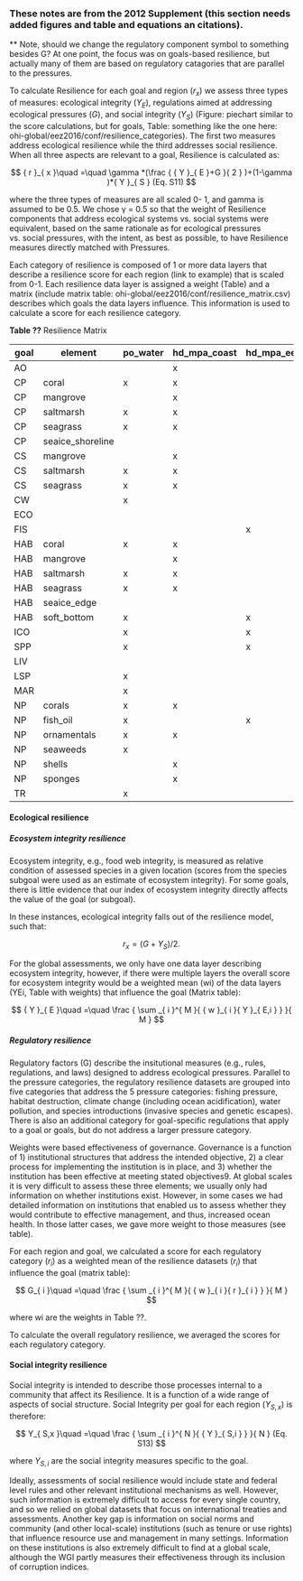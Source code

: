 ### These notes are from the 2012 Supplement (this section needs added figures and table and equations an citations).


** Note, should we change the regulatory component symbol to something besides G?  At one point, the focus was on goals-based resilience, but actually many of them are based on regulatory catagories that are parallel to the pressures.

To calculate Resilience for each goal and region ($r_{x}$) we assess three types of measures: ecological integrity ($Y_{E}$), regulations aimed at addressing ecological pressures ($G$), and social integrity ($Y_{S}$) (Figure: piechart similar to the score calculations, but for goals, Table: something like the one here: ohi-global/eez2016/conf/resilience_categories).  The first two measures address ecological resilience while the third addresses social resilience. When all three aspects are relevant to a goal, Resilience is calculated as:

$$
{ r }_{ x }\quad =\quad \gamma *(\frac { { Y }_{ E }+G }{ 2 } )+(1-\gamma )*{ Y }_{ S } (Eq. S11)
$$

where the three types of measures are all scaled 0-
1, and gamma is assumed to be 0.5. We chose γ =
0.5 so that the weight of Resilience components
that address ecological systems vs. social systems
were equivalent, based on the same rationale as for
ecological pressures vs. social pressures, with the
intent, as best as possible, to have Resilience
measures directly matched with Pressures.

Each category of resilience is composed of 1 or more data layers that describe a resilience score for each region (link to example) that is scaled from 0-1.  Each resilience data layer is assigned a weight (Table) and a matrix (include matrix table: ohi-global/eez2016/conf/resilience_matrix.csv) describes which goals the data layers influence.  This information is used to calculate a score for each resilience category.     

**Table ??** Resilience Matrix 

| goal | element          | po_water | hd_mpa_coast | hd_mpa_eez | hd_habitat | sp_alien_species | fp_mpa_coast | fp_mpa_eez | fp_habitat | fp_mora | fp_mora_artisanal | g_tourism | g_mariculture | g_msi_gov | g_cites | species_diversity_3nm | species_diversity_eez | wgi_all | res_spi | li_gci | li_sector_evenness |
|------|------------------|----------|--------------|------------|------------|------------------|--------------|------------|------------|---------|-------------------|-----------|---------------|-----------|---------|-----------------------|-----------------------|---------|---------|--------|--------------------|
| AO   |    |   | x     |     | x   |    | x     |     | x   | x       |     |    |        |    |  | x       |         | x       | x       | |      |
| CP   | coral     | x | x     |     | x   |    |       |     |     |  |     |    |        |    |  |         |         | x       | x       | |      |
| CP   | mangrove  |   | x     |     | x   |    |       |     |     |  |     |    |        |    |  |         |         | x       | x       | |      |
| CP   | saltmarsh | x | x     |     | x   |    |       |     |     |  |     |    |        |    |  |         |         | x       | x       | |      |
| CP   | seagrass  | x | x     |     | x   |    |       |     |     |  |     |    |        |    |  |         |         | x       | x       | |      |
| CP   | seaice_shoreline |   |       |     |     |    |       |     |     |  |     |    |        |    |  |         |         | x       | x       | |      |
| CS   | mangrove  |   | x     |     | x   |    |       |     |     |  |     |    |        |    |  |         |         | x       | x       | |      |
| CS   | saltmarsh | x | x     |     | x   |    |       |     |     |  |     |    |        |    |  |         |         | x       | x       | |      |
| CS   | seagrass  | x | x     |     | x   |    |       |     |     |  |     |    |        |    |  |         |         | x       | x       | |      |
| CW   |    | x |       |     |     |    |       |     |     |  |     |    |        |    |  |         |         | x       | x       | |      |
| ECO  |    |   |       |     |     |    |       |     |     |  |     |    |        |    |  |         |         | x       | x       | x      |      |
| FIS  |    |   |       | x   | x   |    |       | x   | x   | x       | x   |    |        |    |  |         | x       | x       | x       | |      |
| HAB  | coral     | x | x     |     | x   |    | x     |     | x   |  | x   | x  | x      |    |  | x       |         | x       | x       | |      |
| HAB  | mangrove  |   | x     |     | x   |    |       |     |     |  |     | x  | x      |    |  | x       |         | x       | x       | |      |
| HAB  | saltmarsh | x | x     |     | x   |    |       |     |     |  |     | x  | x      |    |  | x       |         | x       | x       | |      |
| HAB  | seagrass | x | x     |     | x   |    |       |     |     |  |     | x  | x      |    |  | x       |         | x       | x       | |      |
| HAB  | seaice_edge |   |       |     |     |    |       |     |     |  |     | x  | x      |    |  |         | x       | x       | x       | |      |
| HAB  | soft_bottom      | x |       | x   | x   |    |       | x   | x   | x       |     | x  | x      |    |  |         | x       | x       | x       | |      |
| ICO  |    | x |   | x   | x   |    |       | x   | x   | x       | x   |    |        |    | x       |         | x       | x       | x       | |      |
| SPP  |    | x |       | x   | x   |    |       | x   | x   | x       | x   | x  | x      |    | x       |         |         | x       | x       | |      |
| LIV  |    |   |       |     |     |    |       |     |     |  |     |    |        |    |  |         |         | x       | x       | x      | x    |
| LSP  |    | x |       |     | x   |    |       |     |     |  |     |    |        |    |  |         |         | x       | x       | |      |
| MAR  |    | x |       |     |     |    |       |     |     |  |     |    | x      | x  |  |         |         | x       | x       | |      |
| NP   | corals | x | x     |     | x   |    |       |     |     |  |     |    |        |    | x       | x       |         | x       | x       | |      |
| NP   | fish_oil | x |       | x   | x   |    |       | x   | x   | x       |     |    |        |    | x       |         | x       | x       | x       | |      |
| NP   | ornamentals  | x | x     |     | x   |    | x     |     | x   |  | x   |    |        |    | x       | x       |         | x       | x       | |      |
| NP   | seaweeds | x |       |     |     |    |       |     |     |  |     |    |        |    | x       | x       |         | x       | x       | |      |
| NP   | shells |   | x     |     | x   |    |       |     |     |  |     |    |        |    | x       | x       |         | x       | x       | |      |
| NP   | sponges |   | x     |     | x   |    |       |     |     |  |     |    |        |    | x       | x       |         | x       | x       | |      |
| TR   |    | x |       |     |     |    |       |     |     |  |     |    |        |    |  |         |         | x       | x       | |      |

#### Ecological resilience

##### Ecosystem integrity resilience 

Ecosystem integrity, e.g., food web integrity, is measured as relative condition of assessed species in a given location (scores from the species subgoal were used as an estimate of ecosystem integrity). For some goals, there is little evidence that our index of ecosystem integrity directly affects the value of the goal (or subgoal). 

In these instances, ecological integrity falls out of the resilience model, such that:

$$
r_{x} = (G + Y_{S})/2.  
$$

For the global assessments, we only have one data layer describing ecosystem integrity, however, if there were multiple layers the overall score for ecosystem integrity would be a weighted mean (wi) of the data layers (YEi, Table with weights) that influence the goal (Matrix table):

$$
{ Y }_{ E }\quad =\quad \frac { \sum _{ i }^{ M }{ { w }_{ i }{ Y }_{ E,i } }  }{ M } 
$$


##### Regulatory resilience
Regulatory factors (G)  describe the insitutional measures (e.g., rules, regulations, and laws) designed to address ecological pressures. Parallel to the pressure categories, the regulatory resilience datasets are grouped into five categories that address the 5 pressure categories: fishing pressure, habitat destruction, climate change (including ocean acidification), water pollution, and species introductions (invasive species and genetic escapes). There is also an additional category for goal-specific regulations that apply to a goal or goals, but do not address a larger pressure category.  

Weights were based effectiveness of governance. Governance is a function of 1) institutional structures that address the intended objective, 2) a clear process for implementing the institution is in place, and 3) whether the institution has been effective at meeting stated objectives9. At global scales it is very difficult to assess these three elements; we usually only had information on whether institutions exist. However, in some cases we had detailed information on institutions that enabled us to assess whether they would contribute to effective management, and thus, increased ocean health. In those latter cases, we gave more weight to those measures (see table). 

For each region and goal, we calculated a score for each regulatory category ($r_{i}$) as a weighted mean of the resilience datasets ($r_{i}$) that influence the goal (matrix table):

$$
G_{ i }\quad =\quad \frac { \sum _{ i }^{ M }{ { w }_{ i }{ r }_{ i } }  }{ M } 
$$

where wi are the weights in Table ??.

To calculate the overall regulatory resilience, we averaged the scores for each regulatory category.  

#### Social integrity resilience

Social integrity is intended to describe those
processes internal to a community that affect its
Resilience. It is a function of a wide range of
aspects of social structure. Social Integrity per goal for each region ($Y_{S,x}$) is therefore:

 $$
 Y_{ S,x }\quad =\quad \frac { \sum _{ i }^{ N }{ { Y }_{ S,i } }  }{ N } (Eq. S13)
 $$
 
where $Y_{S,i}$ are the social integrity measures specific
to the goal.

Ideally, assessments of social resilience would include state and federal level rules and other relevant institutional mechanisms as well.
However, such information is extremely difficult to access for every single country, and so we relied on global datasets that focus on international treaties and assessments. Another key gap is information on social norms and community (and other local-scale) institutions (such as tenure or use rights) that influence resource use and management in many settings. Information on these institutions is also extremely difficult to find at a global scale, although the WGI partly measures their effectiveness through its inclusion of corruption indices.

